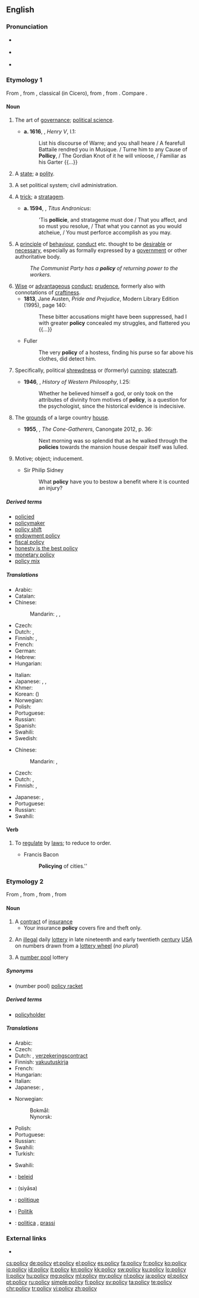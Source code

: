 ==English==

===Pronunciation===
* {{a|UK}} {{IPA|/ˈpɒləsi/|/ˈpɒlɪsi/|}}
* {{a|US}} {{IPA|/ˈpɑləsi/}}
* {{audio|en-us-policy.ogg|Audio (US)}}

===Etymology 1===
From {{etyl|frm|en}} {{term|policie|lang=fr}}, from {{etyl|LL.|en}} {{term|politia|lang=la||citizenship; government}}, classical {{etyl|la|en}} {{term|polītīa|lang=la}} (in Cicero), from {{etyl|grc|en}} {{term|πολιτεία||lang=grc|tr=politeia|citizenship; polis, (city) state; government}}, from {{term|πολίτης||citizen|lang=grc}}. Compare {{term|police}}.

====Noun====
{{en-noun|policies}}

# {{context|obsolete|lang=en}} The art of [[governance]]; [[political science]]. {{defdate|14th–18th c.}}
#* '''a. 1616''', {{w|William Shakespeare}}, ''Henry V'', I.1:
#*: List his discourse of Warre; and you shall heare / A fearefull Battaile rendred you in Musique. / Turne him to any Cause of '''Pollicy''', / The Gordian Knot of it he will vnloose, / Familiar as his Garter {{...}}
# {{context|obsolete|lang=en}} A [[state]]; a [[polity]]. {{defdate|14th–16th c.}}
# {{context|obsolete|lang=en}} A set political system; civil administration. {{defdate|15th–19th c.}}
# {{context|obsolete|lang=en}} A [[trick]]; a [[stratagem]]. {{defdate|15th–19th c.}}
#* '''a. 1594''', {{w|William Shakespeare}}, ''Titus Andronicus'':
#*: 'Tis '''pollicie''', and stratageme must doe / That you affect, and so must you resolue, / That what you cannot as you would atcheiue, / You must perforce accomplish as you may.
# A [[principle]] of [[behaviour]], [[conduct]] etc. thought to be [[desirable]] or [[necessary]], especially as formally expressed by a [[government]] or other authoritative body. {{defdate|from 15th c.}}
#: ''The Communist Party has a '''policy''' of returning power to the workers.''
# [[wise|Wise]] or [[advantageous]] [[conduct]]; [[prudence]], formerly also with connotations of [[craftiness]]. {{defdate|from 15th c.}}
#* '''1813''', Jane Austen, ''Pride and Prejudice'', Modern Library Edition (1995), page 140:
#*: These bitter accusations might have been suppressed, had I with greater '''policy''' concealed my struggles, and flattered you {{...}}
#* Fuller
#*: The very '''policy''' of a hostess, finding his purse so far above his clothes, did detect him.
# {{context|now|_|rare|lang=en}} Specifically, political [[shrewdness]] or (formerly) [[cunning]]; [[statecraft]]. {{defdate|from 15th c.}}
#* '''1946''', {{w|Bertrand Russell}}, ''History of Western Philosophy'', I.25:
#*: Whether he believed himself a god, or only took on the attributes of divinity from motives of '''policy''', is a question for the psychologist, since the historical evidence is indecisive.
# {{context|Scotland|now|_|chiefly|_|in the plural|lang=en}} The [[grounds]] of a large country [[house]]. {{defdate|from 18th c.}}
#* '''1955''', {{w|Robin Jenkins}}, ''The Cone-Gatherers'', Canongate 2012, p. 36:
#*: Next morning was so splendid that as he walked through the '''policies''' towards the mansion house despair itself was lulled.
# {{context|obsolete|lang=en}} Motive; object; inducement.
#* Sir Philip Sidney
#*: What '''policy''' have you to bestow a benefit where it is counted an injury?

=====Derived terms=====
* [[policied]]
* [[policymaker]]
* [[policy shift]]
* [[endowment policy]]
* [[fiscal policy]]
* [[honesty is the best policy]]
* [[monetary policy]]
* [[policy mix]]

=====Translations=====
{{trans-top|principle of conduct}}
* Arabic: {{t+|ar|سياسة|f|tr=siyāsa}}
* Catalan: {{t+|ca|política|f}}
* Chinese:
*: Mandarin: {{t+|cmn|政策|tr=zhèngcè|sc=Hani}},  {{t+|cmn|方針|sc=Hani}},  {{t+|cmn|方针|tr=fāngzhēn|sc=Hani}}
* Czech: {{t+|cs|politika|f}}
* Dutch: {{t+|nl|beleid|n}}, {{t+|nl|politiek}}
* Finnish: {{t+|fi|politiikka}}, {{t+|fi|linja}}
* French: {{t+|fr|politique|f}}
* German: {{t+|de|Politik|f}}
* Hebrew: {{t-|he|מדיניות|f|tr=mediniyuth}}
* Hungarian: {{t+|hu|politika}}
{{trans-mid}}
* Italian: {{t+|it|politica|f}}
* Japanese: {{t+|ja|政策|tr=せいさく, seisaku}}, {{t-|ja|施策|tr=しさく, sisaku}}, {{t+|ja|ポリシー|tr=porishī|sc=Jpan}}
* Khmer: {{t+|km|នយោបាយ|tr=nak yo bay|sc=Khmr}}
* Korean: {{t+|ko|정책|tr=jeongchaek|sc=Kore}} ({{t+|ko|政策|sc=Kore}})
* Norwegian: {{t+|no|politikk|m}}
* Polish: {{t+|pl|polityka|f}}
* Portuguese: {{t+|pt|política|f}}
* Russian: {{t+|ru|политика|f|tr=polítika}}
* Spanish: {{t+|es|política|f}}
* Swahili: {{t+|sw|sera}}
* Swedish: {{t+|sv|politik|f}}
{{trans-bottom}}

{{trans-top|prudent conduct}}
* Chinese:
*: Mandarin: {{t|cmn|方針|sc=Hani}}, {{t|cmn|方针|tr=fāngzhēn|sc=Hani}}
* Czech: {{t+|cs|politika|f}}
* Dutch: {{t+|nl|tactiek|n}}, {{t+|nl|voorzichtigheid}}
* Finnish: {{t+|fi|linja}}, {{t+|fi|politiikka}}
{{trans-mid}}
* Japanese: {{t+|ja|方針|tr=ほうしん, hōshin}}, {{t+|ja|ポリシー|tr=porishī}}
* Portuguese: {{t+|pt|política|f}}
* Russian: {{t+|ru|политика|f|tr=polítika}}
* Swahili: {{t+|sw|sera}}
{{trans-bottom}}

====Verb====
{{en-verb|policies|policying|policied}}

# {{context|transitive|lang=en}} To [[regulate]] by [[law]]s; to reduce to order.
#* Francis Bacon
#*: '''Policying''' of cities.''

===Etymology 2===
From {{etyl|frm|en}} {{term|police|lang=frm}}, from {{etyl|it|en}} {{term|polizza|lang=it}}, from {{etyl|ML.|en}} {{term|apodissa||lang=la|receipt for money}}, from {{etyl|grc|en}} {{term|ἀπόδειξις||lang=grc|tr=apodeixis|proof, declaration}}

====Noun====
{{en-noun|policies}}

# A [[contract]] of [[insurance]]
#* Your insurance '''policy''' covers fire and theft only.
# {{context|obsolete|lang=en}} An [[illegal]] daily [[lottery]] in late nineteenth and early twentieth [[century]] [[USA]] on numbers drawn from a [[lottery wheel]] (''no plural'')
# A [[number pool]] lottery

=====Synonyms=====
* (number pool) [[policy racket]]

=====Derived terms=====
* [[policyholder]]

=====Translations=====
{{trans-top|contract of insurance}}
* Arabic: {{t-|ar|سند تأمين|tr=sánad ta’mīn|m}}
* Czech: {{t-|cs|pojistka|f}}
* Dutch: {{t+|nl|polis}}, [[verzekeringscontract]] {{n}}
* Finnish: [[vakuutuskirja]]
* French: {{t+|fr|police|f}}
* Hungarian: {{t+|hu|kötvény}}
* Italian: {{t+|it|polizza|f}}
* Japanese: {{t-|ja|契約内容|tr=kēyaku naiyō}}, {{t-|ja|規約|tr=kiyaku}}
{{trans-mid}}
* Norwegian:
*: Bokmål: {{t-|no|polise|m}}
*: Nynorsk: {{t-|nn|polise|m}}
* Polish: {{t-|pl|polisa|f}}
* Portuguese: {{t+|pt|apólice|f}}
* Russian: {{t-|ru|полиc|m|tr=pólis}}
* Swahili: {{t+|sw|sera}}
* Turkish: {{t+|tr|poliçe}}
{{trans-bottom}}

{{trans-top|illegal daily US lottery}}
* Swahili: {{t+|sw|sera}}
{{trans-mid}}
{{trans-bottom}}

{{trans-see|number pool}}

{{checktrans-top}}
* {{ttbc|af}}: [[beleid]] {{n}}
* {{ttbc|ar}}: {{l|ar|سياسة}} (siyāsa) {{f}}
* {{ttbc|fr}}: [[politique]] {{f}}
* {{ttbc|de}}: [[Politik]] {{f}}
* {{ttbc|it}}: [[politica]] {{f}}, [[prassi]] {{f}}
{{trans-bottom}}

===External links===
* {{pedia}}

[[cs:policy]]
[[de:policy]]
[[et:policy]]
[[el:policy]]
[[es:policy]]
[[fa:policy]]
[[fr:policy]]
[[ko:policy]]
[[io:policy]]
[[id:policy]]
[[it:policy]]
[[kn:policy]]
[[kk:policy]]
[[sw:policy]]
[[ku:policy]]
[[lo:policy]]
[[li:policy]]
[[hu:policy]]
[[mg:policy]]
[[ml:policy]]
[[my:policy]]
[[nl:policy]]
[[ja:policy]]
[[pl:policy]]
[[pt:policy]]
[[ru:policy]]
[[simple:policy]]
[[fi:policy]]
[[sv:policy]]
[[ta:policy]]
[[te:policy]]
[[chr:policy]]
[[tr:policy]]
[[vi:policy]]
[[zh:policy]]